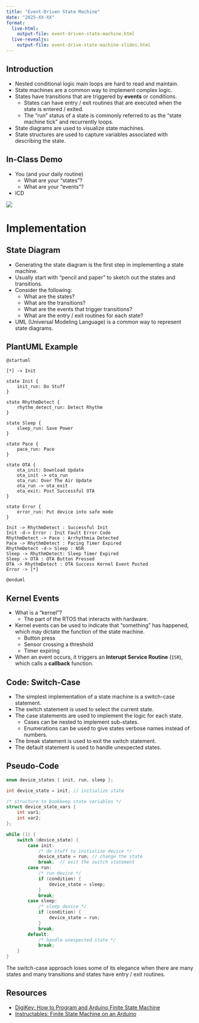 ```yaml
---
title: "Event-Driven State Machine"
date: "2025-XX-XX"
format:
  live-html: 
    output-file: event-driven-state-machine.html
  live-revealjs: 
    output-file: event-drive-state-machine-slides.html
---
```


## Introduction

- Nested conditional logic main loops are hard to read and maintain.
- State machines are a common way to implement complex logic.
- States have transitions that are triggered by **events** or conditions.
  - States can have entry / exit routines that are executed when the state is entered / exited.
  - The "run" status of a state is commonly referred to as the "state machine tick" and recurrently loops.
- State diagrams are used to visualize state machines. 
- State structures are used to capture variables associated with describing the state.

## In-Class Demo

- You (and your daily routine)
  - What are your "states"?
  - What are your "events"?
- ICD

![](images/edsm/icd_state_diagram.png){fig-align="center"}

# Implementation

## State Diagram

- Generating the state diagram is the first step in implementing a state machine.
- Usually start with "pencil and paper" to sketch out the states and transitions.
- Consider the following:
  - What are the states?
  - What are the transitions?
  - What are the events that trigger transitions?
  - What are the entry / exit routines for each state?
- UML (Universal Modeling Language) is a common way to represent state diagrams.

## PlantUML Example

```plantuml
@startuml

[*] -> Init

state Init {
    init_run: Do Stuff
}

state RhythmDetect {
    rhythm_detect_run: Detect Rhythm
}

state Sleep {
    sleep_run: Save Power
}

state Pace {
    pace_run: Pace
}

state OTA {
    ota_init: Download Update
    ota_init -> ota_run
    ota_run: Over The Air Update
    ota_run -> ota_exit
    ota_exit: Post Successful OTA
}

state Error {
    error_run: Put device into safe mode
}

Init -> RhythmDetect : Successful Init
Init -d-> Error : Init Fault Error Code
RhythmDetect -> Pace : Arrhythmia Detected
Pace -> RhythmDetect : Pacing Timer Expired
RhythmDetect -d-> Sleep : NSR
Sleep -> RhythmDetect: Sleep Timer Expired
Sleep -> OTA : OTA Button Pressed
OTA -> RhythmDetect : OTA Success Kernel Event Posted
Error -> [*]

@enduml
```

## Kernel Events

- What is a "kernel"?
  - The part of the RTOS that interacts with hardware.
- Kernel events can be used to indicate that "something" has happened, which may dictate the function of the state machine.
  - Button press
  - Sensor crossing a threshold
  - Timer expiring
- When an event occurs, it triggers an **Interupt Service Routine** (`ISR`), which calls a **callback** function.

## Code: Switch-Case

- The simplest implementation of a state machine is a switch-case statement.
- The switch statement is used to select the current state.
- The case statements are used to implement the logic for each state.
  - Cases can be nested to implement sub-states.
  - Enumerations can be used to give states verbose names instead of numbers.
- The break statement is used to exit the switch statement.
- The default statement is used to handle unexpected states.

## Pseudo-Code

```C
enum device_states { init, run, sleep };

int device_state = init; // initialize state

/* structure to bookkeep state variables */
struct device_state_vars {
    int var1;
    int var2;
};

while (1) {
    switch (device_state) {
        case init:
            /* do stuff to initialize device */
            device_state = run; // change the state
            break;  // exit the switch statement
        case run:
            /* run device */
            if (condition) {
                device_state = sleep;
            }
            break;
        case sleep:
            /* sleep device */
            if (condition) {
                device_state = run;
            }
            break;
        default:
            /* handle unexpected state */
            break;
    }
}
```

The switch-case approach loses some of its elegance when there are many states and many transitions and states have entry / exit routines.

## Resources

- [DigiKey: How to Program and Arduino Finite State Machine](https://www.digikey.com/en/maker/tutorials/2023/how-to-program-an-arduino-finite-state-machine)
- [Instructables: Finite State Machine on an Arduino](https://www.instructables.com/Finite-State-Machine-on-an-Arduino/)